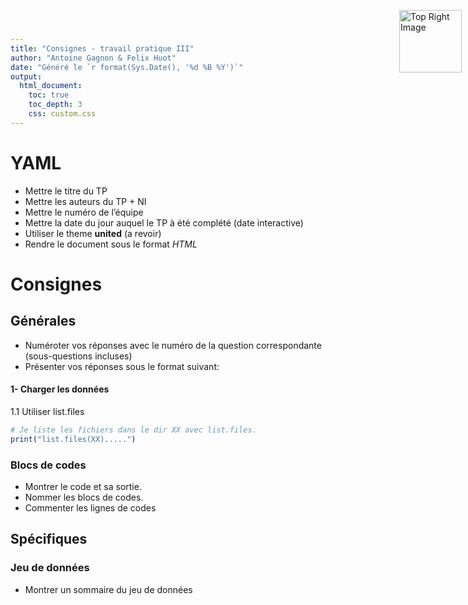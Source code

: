 ```yaml
---
title: "Consignes - travail pratique III"
author: "Antoine Gagnon & Felix Huot"
date: "Généré le `r format(Sys.Date(), '%d %B %Y')`"
output:
  html_document:
    toc: true
    toc_depth: 3
    css: custom.css
---
```


<div style="position: absolute; top: 10px; right: 10px;">
  <img src="logo_ulaval.png" alt="Top Right Image" style="width: 100px;">
</div>

# YAML
- Mettre le titre du TP
- Mettre les auteurs du TP + NI
- Mettre le numéro de l'équipe
- Mettre la date du jour auquel le TP à été complété (date interactive)
- Utiliser le theme **united** (a revoir)
- Rendre le document sous le format *HTML*

# Consignes {.tabset}

## Générales
- Numéroter vos réponses avec le numéro de la question correspondante (sous-questions incluses)
- Présenter vos réponses sous le format suivant:
  
#### 1- Charger les données
1.1 Utiliser list.files
```r
# Je liste les fichiers dans le dir XX avec list.files.
print("list.files(XX).....")
```

### Blocs de codes
- Montrer le code et sa sortie.
- Nommer les blocs de codes.
- Commenter les lignes de codes

## Spécifiques

### Jeu de données
- Montrer un sommaire du jeu de données